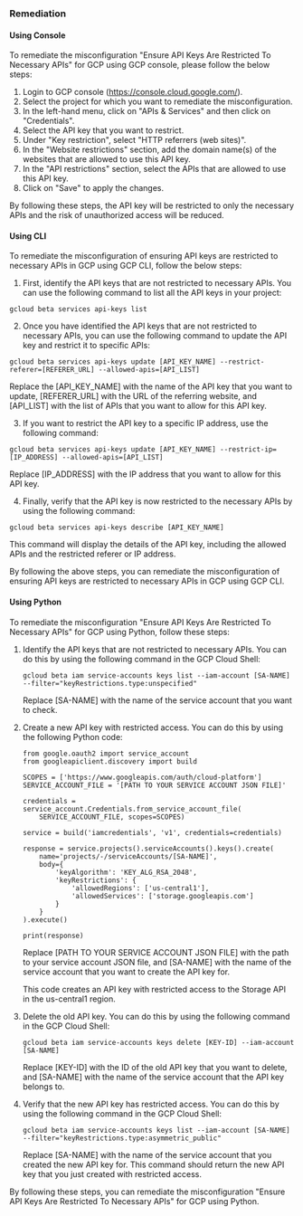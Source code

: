 ### Remediation

#### Using Console

To remediate the misconfiguration "Ensure API Keys Are Restricted To Necessary APIs" for GCP using GCP console, please follow the below steps:

1. Login to GCP console (https://console.cloud.google.com/).
2. Select the project for which you want to remediate the misconfiguration.
3. In the left-hand menu, click on "APIs & Services" and then click on "Credentials".
4. Select the API key that you want to restrict.
5. Under "Key restriction", select "HTTP referrers (web sites)".
6. In the "Website restrictions" section, add the domain name(s) of the websites that are allowed to use this API key.
7. In the "API restrictions" section, select the APIs that are allowed to use this API key.
8. Click on "Save" to apply the changes.

By following these steps, the API key will be restricted to only the necessary APIs and the risk of unauthorized access will be reduced.

#### Using CLI

To remediate the misconfiguration of ensuring API keys are restricted to necessary APIs in GCP using GCP CLI, follow the below steps:

1. First, identify the API keys that are not restricted to necessary APIs. You can use the following command to list all the API keys in your project:

```
gcloud beta services api-keys list
```

2. Once you have identified the API keys that are not restricted to necessary APIs, you can use the following command to update the API key and restrict it to specific APIs:

```
gcloud beta services api-keys update [API_KEY_NAME] --restrict-referer=[REFERER_URL] --allowed-apis=[API_LIST]
```

Replace the [API_KEY_NAME] with the name of the API key that you want to update, [REFERER_URL] with the URL of the referring website, and [API_LIST] with the list of APIs that you want to allow for this API key.

3. If you want to restrict the API key to a specific IP address, use the following command:

```
gcloud beta services api-keys update [API_KEY_NAME] --restrict-ip=[IP_ADDRESS] --allowed-apis=[API_LIST]
```

Replace [IP_ADDRESS] with the IP address that you want to allow for this API key.

4. Finally, verify that the API key is now restricted to the necessary APIs by using the following command:

```
gcloud beta services api-keys describe [API_KEY_NAME]
```

This command will display the details of the API key, including the allowed APIs and the restricted referer or IP address.

By following the above steps, you can remediate the misconfiguration of ensuring API keys are restricted to necessary APIs in GCP using GCP CLI.

#### Using Python

To remediate the misconfiguration "Ensure API Keys Are Restricted To Necessary APIs" for GCP using Python, follow these steps:

1. Identify the API keys that are not restricted to necessary APIs. You can do this by using the following command in the GCP Cloud Shell:

   ```
   gcloud beta iam service-accounts keys list --iam-account [SA-NAME] --filter="keyRestrictions.type:unspecified"
   ```

   Replace [SA-NAME] with the name of the service account that you want to check.

2. Create a new API key with restricted access. You can do this by using the following Python code:

   ```
   from google.oauth2 import service_account
   from googleapiclient.discovery import build

   SCOPES = ['https://www.googleapis.com/auth/cloud-platform']
   SERVICE_ACCOUNT_FILE = '[PATH TO YOUR SERVICE ACCOUNT JSON FILE]'

   credentials = service_account.Credentials.from_service_account_file(
       SERVICE_ACCOUNT_FILE, scopes=SCOPES)

   service = build('iamcredentials', 'v1', credentials=credentials)

   response = service.projects().serviceAccounts().keys().create(
       name='projects/-/serviceAccounts/[SA-NAME]',
       body={
           'keyAlgorithm': 'KEY_ALG_RSA_2048',
           'keyRestrictions': {
               'allowedRegions': ['us-central1'],
               'allowedServices': ['storage.googleapis.com']
           }
       }
   ).execute()

   print(response)
   ```

   Replace [PATH TO YOUR SERVICE ACCOUNT JSON FILE] with the path to your service account JSON file, and [SA-NAME] with the name of the service account that you want to create the API key for.

   This code creates an API key with restricted access to the Storage API in the us-central1 region.

3. Delete the old API key. You can do this by using the following command in the GCP Cloud Shell:

   ```
   gcloud beta iam service-accounts keys delete [KEY-ID] --iam-account [SA-NAME]
   ```

   Replace [KEY-ID] with the ID of the old API key that you want to delete, and [SA-NAME] with the name of the service account that the API key belongs to.

4. Verify that the new API key has restricted access. You can do this by using the following command in the GCP Cloud Shell:

   ```
   gcloud beta iam service-accounts keys list --iam-account [SA-NAME] --filter="keyRestrictions.type:asymmetric_public"
   ```

   Replace [SA-NAME] with the name of the service account that you created the new API key for. This command should return the new API key that you just created with restricted access.

By following these steps, you can remediate the misconfiguration "Ensure API Keys Are Restricted To Necessary APIs" for GCP using Python.


